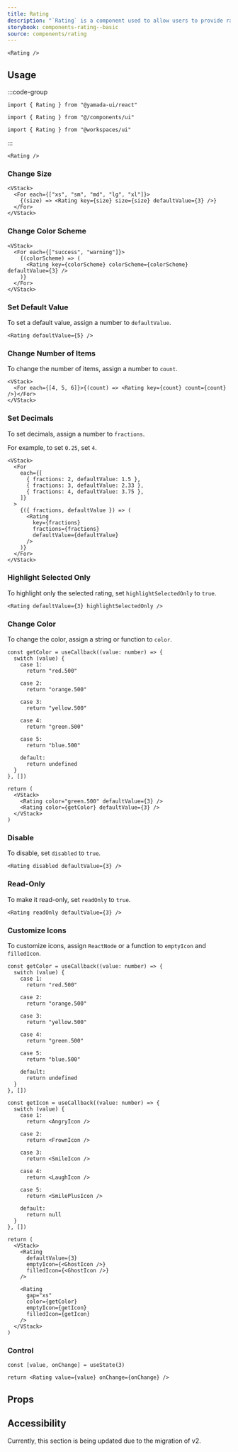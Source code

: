 ```yaml
---
title: Rating
description: "`Rating` is a component used to allow users to provide ratings."
storybook: components-rating--basic
source: components/rating
---
```


```tsx preview
<Rating />
```

## Usage

:::code-group

```tsx [package]
import { Rating } from "@yamada-ui/react"
```

```tsx [alias]
import { Rating } from "@/components/ui"
```

```tsx [monorepo]
import { Rating } from "@workspaces/ui"
```

:::

```tsx
<Rating />
```

### Change Size

```tsx preview
<VStack>
  <For each={["xs", "sm", "md", "lg", "xl"]}>
    {(size) => <Rating key={size} size={size} defaultValue={3} />}
  </For>
</VStack>
```

### Change Color Scheme

```tsx preview
<VStack>
  <For each={["success", "warning"]}>
    {(colorScheme) => (
      <Rating key={colorScheme} colorScheme={colorScheme} defaultValue={3} />
    )}
  </For>
</VStack>
```

### Set Default Value

To set a default value, assign a number to `defaultValue`.

```tsx preview
<Rating defaultValue={5} />
```

### Change Number of Items

To change the number of items, assign a number to `count`.

```tsx preview
<VStack>
  <For each={[4, 5, 6]}>{(count) => <Rating key={count} count={count} />}</For>
</VStack>
```

### Set Decimals

To set decimals, assign a number to `fractions`.

For example, to set `0.25`, set `4`.

```tsx preview
<VStack>
  <For
    each={[
      { fractions: 2, defaultValue: 1.5 },
      { fractions: 3, defaultValue: 2.33 },
      { fractions: 4, defaultValue: 3.75 },
    ]}
  >
    {({ fractions, defaultValue }) => (
      <Rating
        key={fractions}
        fractions={fractions}
        defaultValue={defaultValue}
      />
    )}
  </For>
</VStack>
```

### Highlight Selected Only

To highlight only the selected rating, set `highlightSelectedOnly` to `true`.

```tsx preview
<Rating defaultValue={3} highlightSelectedOnly />
```

### Change Color

To change the color, assign a string or function to `color`.

```tsx preview functional
const getColor = useCallback((value: number) => {
  switch (value) {
    case 1:
      return "red.500"

    case 2:
      return "orange.500"

    case 3:
      return "yellow.500"

    case 4:
      return "green.500"

    case 5:
      return "blue.500"

    default:
      return undefined
  }
}, [])

return (
  <VStack>
    <Rating color="green.500" defaultValue={3} />
    <Rating color={getColor} defaultValue={3} />
  </VStack>
)
```

### Disable

To disable, set `disabled` to `true`.

```tsx preview
<Rating disabled defaultValue={3} />
```

### Read-Only

To make it read-only, set `readOnly` to `true`.

```tsx preview
<Rating readOnly defaultValue={3} />
```

### Customize Icons

To customize icons, assign `ReactNode` or a function to `emptyIcon` and `filledIcon`.

```tsx preview functional
const getColor = useCallback((value: number) => {
  switch (value) {
    case 1:
      return "red.500"

    case 2:
      return "orange.500"

    case 3:
      return "yellow.500"

    case 4:
      return "green.500"

    case 5:
      return "blue.500"

    default:
      return undefined
  }
}, [])

const getIcon = useCallback((value: number) => {
  switch (value) {
    case 1:
      return <AngryIcon />

    case 2:
      return <FrownIcon />

    case 3:
      return <SmileIcon />

    case 4:
      return <LaughIcon />

    case 5:
      return <SmilePlusIcon />

    default:
      return null
  }
}, [])

return (
  <VStack>
    <Rating
      defaultValue={3}
      emptyIcon={<GhostIcon />}
      filledIcon={<GhostIcon />}
    />

    <Rating
      gap="xs"
      color={getColor}
      emptyIcon={getIcon}
      filledIcon={getIcon}
    />
  </VStack>
)
```

### Control

```tsx preview functional
const [value, onChange] = useState(3)

return <Rating value={value} onChange={onChange} />
```

## Props

<PropsTable name="rating" />

## Accessibility

Currently, this section is being updated due to the migration of v2.
